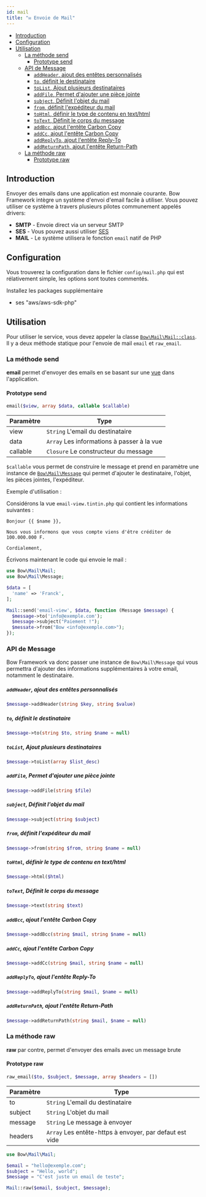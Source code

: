 ```yaml
---
id: mail
title: "✉️ Envoie de Mail"
---
```



- [Introduction](#introduction)
- [Configuration](#configuration)
- [Utilisation](#utilisation)
  - [La méthode send](#la-méthode-send)
    - [Prototype send](#prototype-send)
  - [API de Message](#api-de-message)
      - [`addHeader`, ajout des entêtes personnalisés](#addheader-ajout-des-entêtes-personnalisés)
      - [`to`, définit le destinataire](#to-définit-le-destinataire)
      - [`toList`, Ajout plusieurs destinataires](#tolist-ajout-plusieurs-destinataires)
      - [`addFile`, Permet d'ajouter une pièce jointe](#addfile-permet-dajouter-une-pièce-jointe)
      - [`subject`, Définit l'objet du mail](#subject-définit-lobjet-du-mail)
      - [`from`, définit l'expéditeur du mail](#from-définit-lexpéditeur-du-mail)
      - [`toHtml`, définir le type de contenu en text/html](#tohtml-définir-le-type-de-contenu-en-texthtml)
      - [`toText`, Définit le corps du message](#totext-définit-le-corps-du-message)
      - [`addBcc`, ajout l'entête Carbon Copy](#addbcc-ajout-lentête-carbon-copy)
      - [`addCc`, ajout l'entête Carbon Copy](#addcc-ajout-lentête-carbon-copy)
      - [`addReplyTo`, ajout l'entête Reply-To](#addreplyto-ajout-lentête-reply-to)
      - [`addReturnPath`, ajout l'entête Return-Path](#addreturnpath-ajout-lentête-return-path)
  - [La méthode raw](#la-méthode-raw)
    - [Prototype raw](#prototype-raw)

## Introduction

Envoyer des emails dans une application est monnaie courante. Bow Framework intègre un système d'envoi d'email facile à utiliser. Vous pouvez utiliser ce système à travers plusieurs pilotes communement appelés drivers:

- **SMTP** - Envoie direct via un serveur SMTP
- **SES** - Vous pouvez aussi utiliser [SES](https://aws.amazon.com/fr/ses/)
- **MAIL** - Le système utilisera le fonction `email` natif de PHP

## Configuration

Vous trouverez la configuration dans le fichier `config/mail.php` qui est rélativement simple, les options sont toutes commentés.

Installez les packages supplémentaire

- ses "aws/aws-sdk-php"

## Utilisation

Pour utiliser le service, vous devez appeler la classe [`Bow\Mail\Mail::class`](https://bowphp.com/api/master/Bow/Mail). Il y a deux méthode statique pour l'envoie de mail `email` et `raw_email`.

### La méthode send

**email** permet d'envoyer des emails en se basant sur une [vue](./views) dans l'application.

#### Prototype send

```php
email($view, array $data, callable $callable)
```

| Paramètre | Type |
|----------|------|
| view | `String` L'email du destinataire |
| data | `Array` Les informations à passer à la vue |
| callable | `Closure` Le constructeur du message |

`$callable` vous permet de construire le message et prend en paramètre une instance de [`Bow\Mail\Message`](https://bowphp.com/api/master/Bow/Mail/Message.html) qui permet d'ajouter le destinataire, l'objet, les pièces jointes, l'expéditeur.

Exemple d'utilisation :

Considérons la vue `email-view.tintin.php` qui contient les informations suivantes :

```jinja
Bonjour {{ $name }},

Nous vous informons que vous compte viens d'être créditer de 100.000.000 F.

Cordialement,
```

Écrivons maintenant le code qui envoie le mail :

```php
use Bow\Mail\Mail;
use Bow\Mail\Message;

$data = [
  'name' => 'Franck',
];

Mail::send('email-view', $data, function (Message $message) {
  $message->to('info@exemple.com');
  $message->subject("Paiement !");
  $messate->from("Bow <info@exemple.com>");
});
```

### API de Message

Bow Framework va donc passer une instance de `Bow\Mail\Message` qui vous permettra d'ajouter des informations supplémentaires à votre email, notamment le destinataire.

##### `addHeader`, ajout des entêtes personnalisés

```php
$message->addHeader(string $key, string $value)
```

##### `to`, définit le destinataire

```php
$message->to(string $to, string $name = null)
```

##### `toList`, Ajout plusieurs destinataires

```php
$message->toList(array $list_desc)
```

##### `addFile`, Permet d'ajouter une pièce jointe

```php
$message->addFile(string $file)
```

##### `subject`, Définit l'objet du mail

```php
$message->subject(string $subject)
```

##### `from`, définit l'expéditeur du mail

```php
$message->from(string $from, string $name = null)
```

##### `toHtml`, définir le type de contenu en text/html

```php
$message->html($html)
```

##### `toText`, Définit le corps du message

```php
$message->text(string $text)
```

##### `addBcc`, ajout l'entête Carbon Copy

```php
$message->addBcc(string $mail, string $name = null)
```

##### `addCc`, ajout l'entête Carbon Copy

```php
$message->addCc(string $mail, string $name = null)
```

##### `addReplyTo`, ajout l'entête Reply-To

```php
$message->addReplyTo(string $mail, $name = null)
```

##### `addReturnPath`, ajout l'entête Return-Path

```php
$message->addReturnPath(string $mail, $name = null)
```

### La méthode raw

**raw** par contre, permet d'envoyer des emails avec un message brute

#### Prototype raw

```php
raw_email($to, $subject, $message, array $headers = [])
```

| Paramètre | Type |
|----------|------|
| to | `String` L'email du destinataire |
| subject | `String` L'objet du mail |
| message | `String` Le message à envoyer |
| headers | `Array` Les entête-https à envoyer, par defaut est vide |

```php
use Bow\Mail\Mail;

$email = "hello@exemple.com";
$subject = "Hello, world";
$message = "C'est juste un email de teste";

Mail::raw($email, $subject, $message);
```

<SuggestionFeature />
